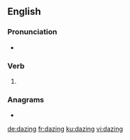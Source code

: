 ==English==

===Pronunciation===
* {{IPA|/ˈdeɪzɪŋ/|lang=en}}

===Verb===
{{head|en|present participle}}

# {{present participle of|daze|lang=en|nocat=1}}

===Anagrams===
* {{l|en|adzing}}

[[de:dazing]]
[[fr:dazing]]
[[ku:dazing]]
[[vi:dazing]]